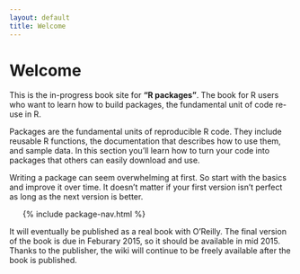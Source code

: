 ```yaml
---
layout: default
title: Welcome
---
```


# Welcome

This is the in-progress book site for __"R packages"__. The book for R users who want to learn how to build packages, the fundamental unit of code re-use in R.

Packages are the fundamental units of reproducible R code. They include reusable R functions, the documentation that describes how to use them, and sample data. In this section you'll learn how to turn your code into packages that others can easily download and use.

Writing a package can seem overwhelming at first. So start with the basics and improve it over time. It doesn't matter if your first version isn't perfect as long as the next version is better.

<ul class="toc">
  {% include package-nav.html %}
</ul>

It will eventually be published as a real book with O'Reilly.  The final version of the book is due in Feburary 2015, so it should be available in mid 2015. Thanks to the publisher, the wiki will continue to be freely available after the book is published.

